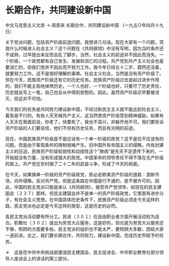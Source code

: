 # 长期合作，共同建设新中国

中文马克思主义文库 -> 周恩来
长期合作，共同建设新中国
（一九五○年四月十九日）

关于党派问题，包括资产阶级前途问题，我想讲几句话。现在大家有一个问题，究竟什么时候进入社会主义？这个问题在《共同纲领》中没有写明，因为当时条件还不成熟，过早提出来反而会乱了脚步。当然，社会主义的前途并不因此而消失。一个阶级，一个政党都有自己发生、发展和消亡的过程。共产党到共产主义社会也是要消亡的，但我们党并不因此而不努力工作。我今年已经五十二岁，既然还活着，就要努力工作。这不是很好理解的事嘛。社会主义社会，当然是没有资产阶级了。但在今天，民族资产阶级还有它的历史任务。民族资产阶级过去是起过进步作用的，我们不能主观地抹煞历史。一个人也好，一个阶级也好，只要尽了历史责任，历史就会写上一笔，自己也会从中得到安慰的。因此，虽然资产阶级迟早要被消灭，但这并不可怕。

今天我们的任务是共同努力建设新中国，不经过新民主主义就不能达到社会主义，着急是不行的。有些人天天喊共产主义，这当然使资产阶级受到精神威胁。如果有人天天在我面前说，你老了，快要死了，我也不高兴，非躲开他不可。我们要告诉资产阶级的人们要自信，他们不但有历史任务，而且有光明的前途。

现在，中国民族资产阶级是不是应该有一个单一阶级的政党？这不是应不应该有的问题，而是由于客观条件的限制很难产生。旧中国外有帝国主义的侵略，内有封建主义的压迫，民族资产阶级软弱性和动摇性这个"肺病"是先天不足遗传下来的，一开始就没有力量，没有形成强大的政党。中国革命的领导责任不得不落在无产阶级的肩上。共产党在农村搞了二十二年的武装斗争，形成了今天的局面。

在今天，如果搞单一阶级的资产阶级政党，势必走欧美资产阶级的道路：垄断市场，向外侵略，反对共产党。但是这条路在中国是行不通的，是不被许可的。因此，中国的民主党派只能是承认《共同纲领》，接受共产党领导，如现在的民主建国会〔２３７〕那样。但民主建国会并不是单一的资产阶级政党，它里面有进步分子，有社会主义思想。在中国具体历史条件下，民族资产阶级必须走今天这样的路，民主党派也必定是今天这样的类型，这是历史的必然。

各民主党派活动要有所分工。民进〔３０１〕在自由职业者方面开展活动较为适合。职教社〔３０２〕提出为劳苦大众服务，这是好的，但光提为劳苦大众服务还不够，照顾的方面要多些。民主党派的组织也不能太严，要照顾大多数，团结大家一道前进。总之，我们要长期合作，共同努力，建设新中国，完成历史所赋予的任务。

＊　这是在中共中央统战部邀请民主建国会、民主促进会、中华职业教育社部分领导人座谈会上的讲话的第三部分。

